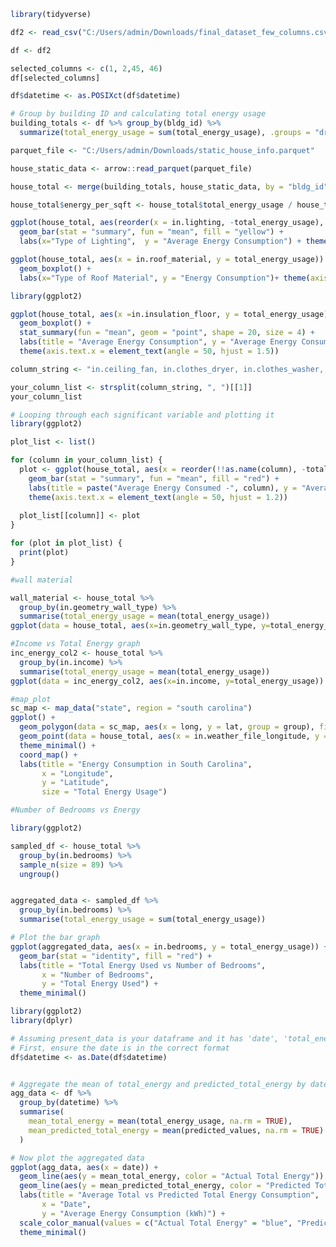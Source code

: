 ```{r}
library(tidyverse)
```

```{r}
df2 <- read_csv("C:/Users/admin/Downloads/final_dataset_few_columns.csv", show_col_types = FALSE)
```


```{r}
df <- df2
```

```{r}
selected_columns <- c(1, 2,45, 46)
df[selected_columns]
```


```{r}
df$datetime <- as.POSIXct(df$datetime)
```


```{r}
# Group by building ID and calculating total energy usage
building_totals <- df %>% group_by(bldg_id) %>% 
  summarize(total_energy_usage = sum(total_energy_usage), .groups = "drop")
```

```{r}
parquet_file <- "C:/Users/admin/Downloads/static_house_info.parquet"

house_static_data <- arrow::read_parquet(parquet_file)
```

```{r}
house_total <- merge(building_totals, house_static_data, by = "bldg_id")
```

```{r}
house_total$energy_per_sqft <- house_total$total_energy_usage / house_total$in.sqft
```

```{r}
ggplot(house_total, aes(reorder(x = in.lighting, -total_energy_usage), y = total_energy_usage)) +
  geom_bar(stat = "summary", fun = "mean", fill = "yellow") +
  labs(x="Type of Lighting",  y = "Average Energy Consumption") + theme(axis.text.x = element_text(angle = 0, hjust = 0.75))

```

```{r}
ggplot(house_total, aes(x = in.roof_material, y = total_energy_usage)) +
  geom_boxplot() +
  labs(x="Type of Roof Material", y = "Energy Consumption")+ theme(axis.text.x = element_text(angle = 50, hjust = 1))
```

```{r}
library(ggplot2)

ggplot(house_total, aes(x =in.insulation_floor, y = total_energy_usage)) +
  geom_boxplot() +
  stat_summary(fun = "mean", geom = "point", shape = 20, size = 4) +
  labs(title = "Average Energy Consumption", y = "Average Energy Consumption") +
  theme(axis.text.x = element_text(angle = 50, hjust = 1.5))

```


```{r}
column_string <- "in.ceiling_fan, in.clothes_dryer, in.clothes_washer, in.cooking_range, in.cooling_setpoint, in.county, in.county_and_puma, in.dishwasher, in.ducts, in.geometry_floor_area, in.geometry_floor_area_bin, in.geometry_garage, in.has_pv, in.heating_setpoint, in.hot_water_fixtures, in.income, in.income_recs_2015, in.income_recs_2020, in.infiltration, in.insulation_wall, in.lighting, in.misc_hot_tub_spa, in.misc_pool, in.misc_pool_heater, in.misc_pool_pump, in.occupants, in.plug_load_diversity, in.puma, in.pv_orientation, in.pv_system_size, in.usage_level, in.vacancy_status, in.vintage, in.vintage_acs, in.weather_file_city, upgrade.water_heater_efficiency, upgrade.infiltration_reduction, upgrade.clothes_dryer, upgrade.insulation_wall, upgrade.cooking_range"

your_column_list <- strsplit(column_string, ", ")[[1]]
your_column_list
```

```{r}
# Looping through each significant variable and plotting it 
library(ggplot2)

plot_list <- list()

for (column in your_column_list) {
  plot <- ggplot(house_total, aes(x = reorder(!!as.name(column), -total_energy_usage), y = total_energy_usage)) +
    geom_bar(stat = "summary", fun = "mean", fill = "red") +
    labs(title = paste("Average Energy Consumed -", column), y = "Average Total Energy Consumed") +
    theme(axis.text.x = element_text(angle = 50, hjust = 1.2))
    
  plot_list[[column]] <- plot
}

for (plot in plot_list) {
  print(plot)
}

```


```{r}
#wall material 

wall_material <- house_total %>%
  group_by(in.geometry_wall_type) %>%
  summarise(total_energy_usage = mean(total_energy_usage))
ggplot(data = house_total, aes(x=in.geometry_wall_type, y=total_energy_usage)) + geom_col( fill = "blue")
```


```{r}
#Income vs Total Energy graph
inc_energy_col2 <- house_total %>%
  group_by(in.income) %>%
  summarise(total_energy_usage = mean(total_energy_usage))
ggplot(data = inc_energy_col2, aes(x=in.income, y=total_energy_usage)) + geom_col(stat = "identity", position = "dodge") + labs(title = "Mean energy by every income class", x = "Income", y="Mean Energy Used") + theme_minimal() + theme(axis.text.x = element_text(angle = 90, hjust = 1.5))
```



```{r}
#map_plot
sc_map <- map_data("state", region = "south carolina")
ggplot() +
  geom_polygon(data = sc_map, aes(x = long, y = lat, group = group), fill = "skyblue", color = "black") +
  geom_point(data = house_total, aes(x = in.weather_file_longitude, y = in.weather_file_latitude, size = total_energy_usage), color = "green", alpha = 0.7) +
  theme_minimal() + 
  coord_map() +
  labs(title = "Energy Consumption in South Carolina",
       x = "Longitude",
       y = "Latitude",
       size = "Total Energy Usage")
```


```{r}
#Number of Bedrooms vs Energy

library(ggplot2)

sampled_df <- house_total %>%
  group_by(in.bedrooms) %>%
  sample_n(size = 89) %>%
  ungroup()


aggregated_data <- sampled_df %>%
  group_by(in.bedrooms) %>%
  summarise(total_energy_usage = sum(total_energy_usage))

# Plot the bar graph
ggplot(aggregated_data, aes(x = in.bedrooms, y = total_energy_usage)) +
  geom_bar(stat = "identity", fill = "red") +
  labs(title = "Total Energy Used vs Number of Bedrooms",
       x = "Number of Bedrooms",
       y = "Total Energy Used") +
  theme_minimal()
```

```{r}
library(ggplot2)
library(dplyr)

# Assuming present_data is your dataframe and it has 'date', 'total_energy', and 'predicted_total_energy' columns
# First, ensure the date is in the correct format
df$datetime <- as.Date(df$datetime)


# Aggregate the mean of total_energy and predicted_total_energy by date
agg_data <- df %>%
  group_by(datetime) %>%
  summarise(
    mean_total_energy = mean(total_energy_usage, na.rm = TRUE),
    mean_predicted_total_energy = mean(predicted_values, na.rm = TRUE)
  )

# Now plot the aggregated data
ggplot(agg_data, aes(x = date)) +
  geom_line(aes(y = mean_total_energy, color = "Actual Total Energy")) +
  geom_line(aes(y = mean_predicted_total_energy, color = "Predicted Total Energy")) +
  labs(title = "Average Total vs Predicted Total Energy Consumption",
       x = "Date",
       y = "Average Energy Consumption (kWh)") +
  scale_color_manual(values = c("Actual Total Energy" = "blue", "Predicted Total Energy" = "red")) +
  theme_minimal()
```

